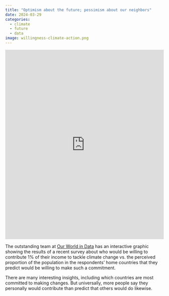 ```yaml
---
title: "Optimism about the future; pessimism about our neighbors"
date: 2024-03-29
categories:
  - climate
  - future
  - data
image: willingness-climate-action.png
---
```


<iframe src="https://ourworldindata.org/grapher/willingness-climate-action" loading="lazy" style="width: 100%; height: 600px; border: 0px none;"></iframe>

The outstanding team at [Our World in Data](https://ourworldindata.org) has an interactive graphic showing the results of a recent survey about who would be willing to contribute 1% of their income to tackle climate change vs. the perceived proportion of the population in the respondents' home countries that they predict would be willing to make such a commitment.

There are many interesting insights, including which countries are most committed to making changes.
But universally, more people say they personally would contribute than predict that others would do likewise.
